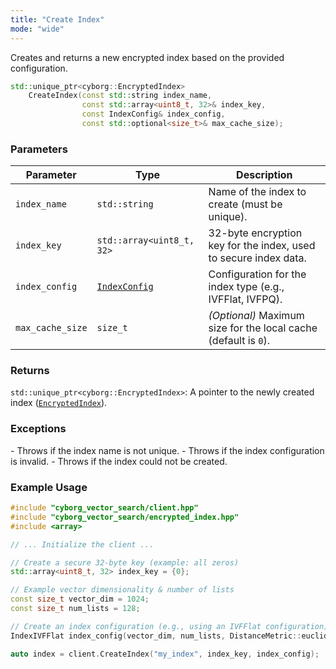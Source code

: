```yaml
---
title: "Create Index"
mode: "wide"
---
```


Creates and returns a new encrypted index based on the provided configuration.

```cpp
std::unique_ptr<cyborg::EncryptedIndex> 
    CreateIndex(const std::string index_name,
                const std::array<uint8_t, 32>& index_key,
                const IndexConfig& index_config,
                const std::optional<size_t>& max_cache_size);
```

### Parameters

| Parameter | Type | Description |
|----------------|-------------------------------|-----------------------------------------------------|
| `index_name` | `std::string` | Name of the index to create (must be unique). |
| `index_key` | `std::array<uint8_t, 32>` | 32-byte encryption key for the index, used to secure index data. |
| `index_config` | [`IndexConfig`](../types#indexconfig) | Configuration for the index type (e.g., IVFFlat, IVFPQ). |
| `max_cache_size` | `size_t` | _(Optional)_ Maximum size for the local cache (default is `0`). |

### Returns

`std::unique_ptr<cyborg::EncryptedIndex>`: A pointer to the newly created index ([`EncryptedIndex`](../encrypted-index)).

### Exceptions

<AccordionGroup>
    <Accordion title="std::invalid_argument">
        - Throws if the index name is not unique.
        - Throws if the index configuration is invalid.
    </Accordion>
    <Accordion title="std::runtime_exception">
        - Throws if the index could not be created.
    </Accordion>
</AccordionGroup>

### Example Usage

```cpp
#include "cyborg_vector_search/client.hpp"
#include "cyborg_vector_search/encrypted_index.hpp"
#include <array>

// ... Initialize the client ...

// Create a secure 32-byte key (example: all zeros)
std::array<uint8_t, 32> index_key = {0};

// Example vector dimensionality & number of lists
const size_t vector_dim = 1024;
const size_t num_lists = 128;

// Create an index configuration (e.g., using an IVFFlat configuration)
IndexIVFFlat index_config(vector_dim, num_lists, DistanceMetric::euclidean);

auto index = client.CreateIndex("my_index", index_key, index_config);
```